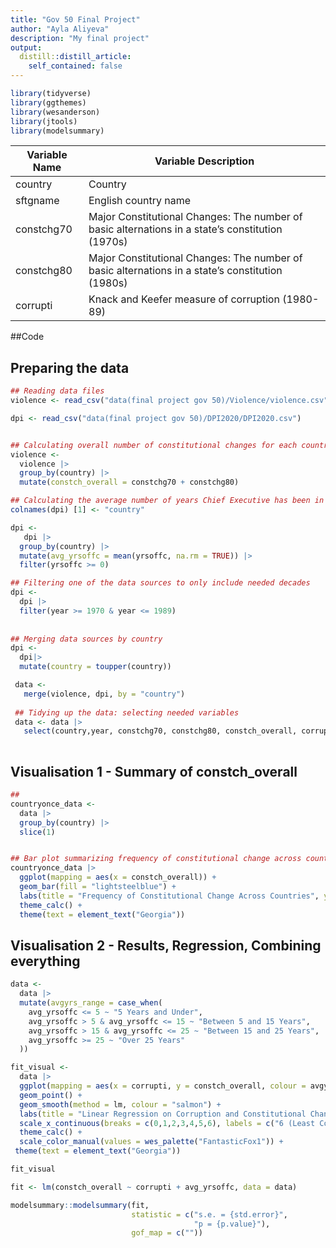 ```yaml
---
title: "Gov 50 Final Project"
author: "Ayla Aliyeva"
description: "My final project"
output:
  distill::distill_article:
    self_contained: false
---
```

```r
library(tidyverse)
library(ggthemes)
library(wesanderson)
library(jtools)
library(modelsummary)
```

Variable Name        Variable Description
-------------        --------------------
country              Country                                                                                                                                                                                                     
sftgname             English country name                                                                                                                                                                                    
constchg70           Major Constitutional Changes: The number of basic alternations in a state's constitution (1970s)                                                                                                                     
constchg80           Major Constitutional Changes: The number of basic alternations in a state's constitution (1980s)                                                                                                                       
corrupti             Knack and Keefer measure of corruption (1980-89)






##Code

## Preparing the data


```r

## Reading data files
violence <- read_csv("data(final project gov 50)/Violence/violence.csv")

dpi <- read_csv("data(final project gov 50)/DPI2020/DPI2020.csv")


## Calculating overall number of constitutional changes for each country over a given period
violence <- 
  violence |>
  group_by(country) |>
  mutate(constch_overall = constchg70 + constchg80) 

## Calculating the average number of years Chief Executive has been in office for each country
colnames(dpi) [1] <- "country"

dpi <- 
   dpi |>
  group_by(country) |>
  mutate(avg_yrsoffc = mean(yrsoffc, na.rm = TRUE)) |>
  filter(yrsoffc >= 0)

## Filtering one of the data sources to only include needed decades
dpi <- 
  dpi |>
  filter(year >= 1970 & year <= 1989) 
  
  
## Merging data sources by country
dpi <- 
  dpi|>
  mutate(country = toupper(country))

 data <- 
   merge(violence, dpi, by = "country")
 
 ## Tidying up the data: selecting needed variables
 data <- data |>
   select(country,year, constchg70, constchg80, constch_overall, corrupti, yrsoffc, avg_yrsoffc)
 


```




## Visualisation 1 - Summary of constch_overall


```r

## 
countryonce_data <-
  data |>
  group_by(country) |>
  slice(1)


## Bar plot summarizing frequency of constitutional change across countries
countryonce_data |>
  ggplot(mapping = aes(x = constch_overall)) + 
  geom_bar(fill = "lightsteelblue") + 
  labs(title = "Frequency of Constitutional Change Across Countries", y = "Number of Countries", x = "Number of Major Constitutional Changes (1970s-1980s)") + 
  theme_calc() +
  theme(text = element_text("Georgia"))


```






## Visualisation 2 - Results, Regression, Combining everything 
 

```r

data <- 
  data |>
  mutate(avgyrs_range = case_when(
    avg_yrsoffc <= 5 ~ "5 Years and Under",
    avg_yrsoffc > 5 & avg_yrsoffc <= 15 ~ "Between 5 and 15 Years",
    avg_yrsoffc > 15 & avg_yrsoffc <= 25 ~ "Between 15 and 25 Years",
    avg_yrsoffc >= 25 ~ "Over 25 Years"
  ))

fit_visual <- 
  data |>
  ggplot(mapping = aes(x = corrupti, y = constch_overall, colour = avgyrs_range)) + 
  geom_point() + 
  geom_smooth(method = lm, colour = "salmon") + 
  labs(title = "Linear Regression on Corruption and Constitutional Changes", y = "Number of Constitutional Changes", x = "Corruption Level", colour = "Mean Chief Executive Term") + scale_x_reverse() + 
  scale_x_continuous(breaks = c(0,1,2,3,4,5,6), labels = c("6 (Least Corrupt)", "5","4","3","2","1","0 (Most Corrupt)")) + 
  theme_calc() +
  scale_color_manual(values = wes_palette("FantasticFox1")) +
 theme(text = element_text("Georgia"))

fit_visual

fit <- lm(constch_overall ~ corrupti + avg_yrsoffc, data = data)

modelsummary::modelsummary(fit,
                           statistic = c("s.e. = {std.error}",
                                         "p = {p.value}"),
                           gof_map = c("")) 








```